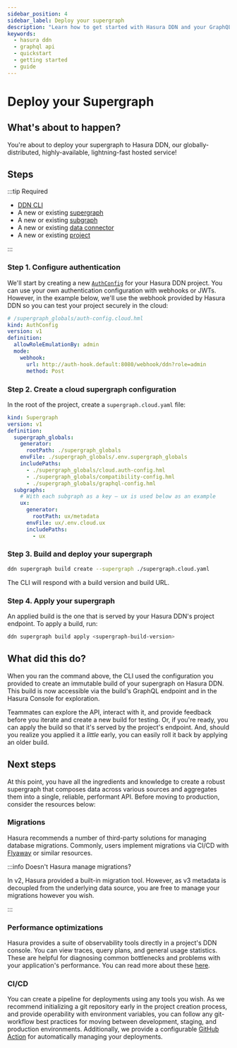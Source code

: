 ```yaml
---
sidebar_position: 4
sidebar_label: Deploy your supergraph
description: "Learn how to get started with Hasura DDN and your GraphQL API."
keywords:
  - hasura ddn
  - graphql api
  - quickstart
  - getting started
  - guide
---
```


# Deploy your Supergraph

## What's about to happen?

You're about to deploy your supergraph to Hasura DDN, our globally-distributed, highly-available, lightning-fast hosted
service!

## Steps

:::tip Required

- [DDN CLI](/getting-started/00-prerequisites.mdx)
- A new or existing [supergraph](/getting-started/01-init-supergraph.mdx)
- A new or existing [subgraph](/getting-started/02-init-subgraph.mdx)
- A new or existing [data connector](/getting-started/connect-to-data/01-connect-a-source.mdx)
- A new or existing [project](/getting-started/deployment/01-create-a-project.mdx)

:::

### Step 1. Configure authentication

We'll start by creating a new [`AuthConfig`](/supergraph-modeling/auth-config.mdx) for your Hasura DDN project. You can
use your own authentication configuration with webhooks or JWTs. However, in the example below, we'll use the webhook
provided by Hasura DDN so you can test your project securely in the cloud:

```yaml
# /supergraph_globals/auth-config.cloud.hml
kind: AuthConfig
version: v1
definition:
  allowRoleEmulationBy: admin
  mode:
    webhook:
      url: http://auth-hook.default:8080/webhook/ddn?role=admin
      method: Post
```

### Step 2. Create a cloud supergraph configuration

In the root of the project, create a `supergraph.cloud.yaml` file:

```yaml
kind: Supergraph
version: v1
definition:
  supergraph_globals:
    generator:
      rootPath: ./supergraph_globals
    envFile: ./supergraph_globals/.env.supergraph_globals
    includePaths:
      - ./supergraph_globals/cloud.auth-config.hml
      - ./supergraph_globals/compatibility-config.hml
      - ./supergraph_globals/graphql-config.hml
  subgraphs:
    # With each subgraph as a key — ux is used below as an example
    ux:
      generator:
        rootPath: ux/metadata
      envFile: ux/.env.cloud.ux
      includePaths:
        - ux
```

### Step 3. Build and deploy your supergraph

```bash
ddn supergraph build create --supergraph ./supergraph.cloud.yaml
```

The CLI will respond with a build version and build URL.

### Step 4. Apply your supergraph

An applied build is the one that is served by your Hasura DDN's project endpoint. To apply a build, run:

```bash
ddn supergraph build apply <supergraph-build-version>
```

## What did this do?

When you ran the command above, the CLI used the configuration you provided to create an immutable build of your
supergraph on Hasura DDN. This build is now accessible via the build's GraphQL endpoint and in the Hasura Console for
exploration.

Teammates can explore the API, interact with it, and provide feedback before you iterate and create a new build for
testing. Or, if you're ready, you can apply the build so that it's served by the project's endpoint. And, should you
realize you applied it a _little_ early, you can easily roll it back by applying an older build.

## Next steps

At this point, you have all the ingredients and knowledge to create a robust supergraph that composes data across
various sources and aggregates them into a single, reliable, performant API. Before moving to production, consider the
resources below:

### Migrations

Hasura recommends a number of third-party solutions for managing database migrations. Commonly, users implement
migrations via CI/CD with [Flyaway](https://flywaydb.org/) or similar resources.

:::info Doesn't Hasura manage migrations?

In v2, Hasura provided a built-in migration tool. However, as v3 metadata is decoupled from the underlying data source,
you are free to manage your migrations however you wish.

:::

### Performance optimizations

Hasura provides a suite of observability tools directly in a project's DDN console. You can view traces, query plans,
and general usage statistics. These are helpful for diagnosing common bottlenecks and problems with your application's
performance. You can read more about these [here](/observability/overview.mdx).

### CI/CD

You can create a pipeline for deployments using any tools you wish. As we recommend initializing a git repository early
in the project creation process, and provide operability with environment variables, you can follow any git-workflow
best practices for moving between development, staging, and production environments. Additionally, we provide a
configurable [GitHub Action](https://github.com/marketplace/actions/ddn-deployment) for automatically managing your
deployments.

